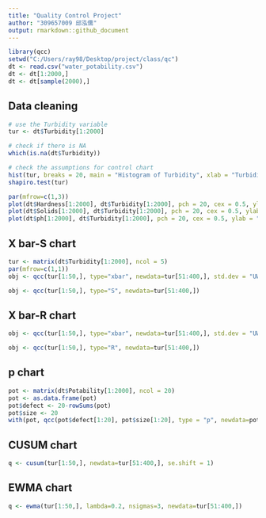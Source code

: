 ```yaml
---
title: "Quality Control Project"
author: "309657009 邱泓儒"
output: rmarkdown::github_document
---
```


```r
library(qcc)
setwd("C:/Users/ray98/Desktop/project/class/qc")
dt <- read.csv("water_potability.csv")
dt <- dt[1:2000,]
dt <- dt[sample(2000),]
```

## Data cleaning
```r
# use the Turbidity variable
tur <- dt$Turbidity[1:2000]

# check if there is NA
which(is.na(dt$Turbidity))

# check the assumptions for control chart
hist(tur, breaks = 20, main = "Histogram of Turbidity", xlab = "Turbidity")
shapiro.test(tur)

par(mfrow=c(1,3))
plot(dt$Hardness[1:2000], dt$Turbidity[1:2000], pch = 20, cex = 0.5, ylab = "Turbidity", xlab = "Hardness")
plot(dt$Solids[1:2000], dt$Turbidity[1:2000], pch = 20, cex = 0.5, ylab = "Turbidity", xlab = "Solids")
plot(dt$ph[1:2000], dt$Turbidity[1:2000], pch = 20, cex = 0.5, ylab = "Turbidity", xlab = "ph")
```

## X bar-S chart
```r
tur <- matrix(dt$Turbidity[1:2000], ncol = 5)
par(mfrow=c(1,1))
obj <- qcc(tur[1:50,], type="xbar", newdata=tur[51:400,], std.dev = "UWAVE-SD")

obj <- qcc(tur[1:50,], type="S", newdata=tur[51:400,])
```

## X bar-R chart
```r
obj <- qcc(tur[1:50,], type="xbar", newdata=tur[51:400,], std.dev = "UWAVE-R")

obj <- qcc(tur[1:50,], type="R", newdata=tur[51:400,])
```


## p chart
```r
pot <- matrix(dt$Potability[1:2000], ncol = 20)
pot <- as.data.frame(pot)
pot$defect <- 20-rowSums(pot)
pot$size <- 20
with(pot, qcc(pot$defect[1:20], pot$size[1:20], type = "p", newdata=pot$defect[21:100], newsizes=pot$size[21:100]))
```

## CUSUM chart
```r
q <- cusum(tur[1:50,], newdata=tur[51:400,], se.shift = 1)
```

## EWMA chart
```r
q <- ewma(tur[1:50,], lambda=0.2, nsigmas=3, newdata=tur[51:400,]) 
```

